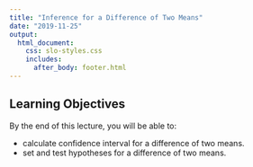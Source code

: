 ```yaml
---
title: "Inference for a Difference of Two Means"
date: "2019-11-25"
output: 
  html_document:
    css: slo-styles.css 
    includes:
      after_body: footer.html
---
```


## Learning Objectives

By the end of this lecture, you will be able to:

- calculate confidence interval for a difference of two means.
- set and test hypotheses for a difference of two means.


<br>
<br>
<br>


